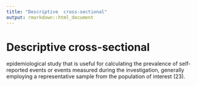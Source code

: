 ```yaml
---
title: "Descriptive  cross-sectional"
output: rmarkdown::html_document
---
```


# Descriptive  cross-sectional

epidemiological study that is useful for  calculating the prevalence of  self-reported  events or events measured during  the investigation, generally employing  a representative sample from the  population of interest (23).
